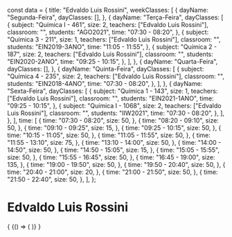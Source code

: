 const data = {
  title: "Edvaldo Luis Rossini",
  weekClasses: [
    {
      dayName: "Segunda-Feira",
      dayClasses: [],
    },
    {
      dayName: "Terça-Feira",
      dayClasses: [
        {
          subject: "Química I - 461",
          size: 2,
          teachers: ["Edvaldo Luis Rossini"],
          classroom: "",
          students: "AGO2021",
          time: "07:30 - 08:20",
        },
        {
          subject: "Química 3 - 211",
          size: 1,
          teachers: ["Edvaldo Luis Rossini"],
          classroom: "",
          students: "EIN2019-3ANO",
          time: "11:05 - 11:55",
        },
        {
          subject: "Química 2 - 187",
          size: 2,
          teachers: ["Edvaldo Luis Rossini"],
          classroom: "",
          students: "EIN2020-2ANO",
          time: "09:25 - 10:15",
        },
      ],
    },
    {
      dayName: "Quarta-Feira",
      dayClasses: [],
    },
    {
      dayName: "Quinta-Feira",
      dayClasses: [
        {
          subject: "Química 4 - 235",
          size: 2,
          teachers: ["Edvaldo Luis Rossini"],
          classroom: "",
          students: "EIN2018-4ANO",
          time: "07:30 - 08:20",
        },
      ],
    },
    {
      dayName: "Sexta-Feira",
      dayClasses: [
        {
          subject: "Química 1 - 143",
          size: 1,
          teachers: ["Edvaldo Luis Rossini"],
          classroom: "",
          students: "EIN2021-1ANO",
          time: "09:25 - 10:15",
        },
        {
          subject: "Química I - 1068",
          size: 2,
          teachers: ["Edvaldo Luis Rossini"],
          classroom: "",
          students: "IIW2021",
          time: "07:30 - 08:20",
        },
      ],
    },
  ],
  time: [
    {
      time: "07:30 - 08:20",
      size: 50,
    },
    {
      time: "08:20 - 09:10",
      size: 50,
    },
    {
      time: "09:10 - 09:25",
      size: 15,
    },
    {
      time: "09:25 - 10:15",
      size: 50,
    },
    {
      time: "10:15 - 11:05",
      size: 50,
    },
    {
      time: "11:05 - 11:55",
      size: 50,
    },
    {
      time: "11:55 - 13:10",
      size: 75,
    },
    {
      time: "13:10 - 14:00",
      size: 50,
    },
    {
      time: "14:00 - 14:50",
      size: 50,
    },
    {
      time: "14:50 - 15:05",
      size: 15,
    },
    {
      time: "15:05 - 15:55",
      size: 50,
    },
    {
      time: "15:55 - 16:45",
      size: 50,
    },
    {
      time: "16:45 - 19:00",
      size: 135,
    },
    {
      time: "19:00 - 19:50",
      size: 50,
    },
    {
      time: "19:50 - 20:40",
      size: 50,
    },
    {
      time: "20:40 - 21:00",
      size: 20,
    },
    {
      time: "21:00 - 21:50",
      size: 50,
    },
    {
      time: "21:50 - 22:40",
      size: 50,
    },
  ],
};

# Edvaldo Luis Rossini

<div>
  {
    <BrowserOnly>
      {() => (
        <Grid
          title={data.title}
          weekClasses={data.weekClasses}
          time={data.time}
        />
      )}
    </BrowserOnly>
  }
</div>

